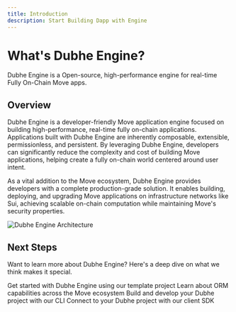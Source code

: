 ```yaml
---
title: Introduction
description: Start Building Dapp with Engine
---
```


# What's Dubhe Engine?

Dubhe Engine is a Open-source, high-performance engine for real-time Fully On-Chain Move apps.

## Overview

Dubhe Engine is a developer-friendly Move application engine focused on building high-performance, real-time fully on-chain applications. Applications built with Dubhe Engine are inherently composable, extensible, permissionless, and persistent. By leveraging Dubhe Engine, developers can significantly reduce the complexity and cost of building Move applications, helping create a fully on-chain world centered around user intent.

As a vital addition to the Move ecosystem, Dubhe Engine provides developers with a complete production-grade solution. It enables building, deploying, and upgrading Move applications on infrastructure networks like Sui, achieving scalable on-chain computation while maintaining Move's security properties.

![Dubhe Engine Architecture](/dubhe.png)

## Next Steps

Want to learn more about Dubhe Engine? Here's a deep dive on what we think makes it special.

<CardGroup cols={2}>
  <Card
    title="Quick Start"
    icon="rocket"
    href="/dubhe/sui/quick-start"
  >
    Get started with Dubhe Engine using our template project
  </Card>
  <Card
    title="Schemas"
    icon="database"
    href="/dubhe/sui/schemas"
  >
    Learn about ORM capabilities across the Move ecosystem
  </Card>
  <Card
    title="CLI"
    icon="terminal"
    href="/dubhe/sui/cli"
  >
    Build and develop your Dubhe project with our CLI
  </Card>
  <Card
    title="Client"
    icon="plug"
    href="/dubhe/sui/client"
  >
    Connect to your Dubhe project with our client SDK
  </Card>
</CardGroup>